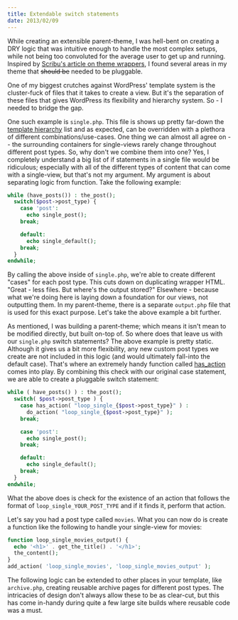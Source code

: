 ```yaml
---
title: Extendable switch statements
date: 2013/02/09
---
```


While creating an extensible parent-theme, I was hell-bent on creating a DRY logic that was intuitive enough to handle the most complex setups, while not being too convoluted for the average user to get up and running. Inspired by [Scribu's article on theme wrappers](http://scribu.net/wordpress/theme-wrappers.html), I found several areas in my theme that <del>should be</del> needed to be pluggable.

One of my biggest crutches against WordPress' template system is the cluster-fuck of files that it takes to create a view. But it's the separation of these files that gives WordPress its flexibility and hierarchy system. So - I needed to bridge the gap.

One such example is `single.php`. This file is shows up pretty far-down the [template hierarchy](http://codex.wordpress.org/Template_Hierarchy#Visual_Overview) list and as expected, can be overridden with a plethora of different combinations/use-cases. One thing we can almost all agree on -- the surrounding containers for single-views rarely change throughout different post types. So, why don't we combine them into one? Yes, I completely understand a big list of if statements in a single file would be ridiculous; especially with all of the different types of content that can come with a single-view, but that's not my argument. My argument is about separating logic from function. Take the following example:

```php
while (have_posts()) : the_post();
  switch($post->post_type) {
    case 'post':
      echo single_post();
    break;

    default:
      echo single_default();
    break;
  }
endwhile;
```

By calling the above inside of `single.php`, we're able to create different "cases" for each post type. This cuts down on duplicating wrapper HTML. "Great - less files. But where's the output stored?" Elsewhere - because what we're doing here is laying down a foundation for our views, not outputting them. In my parent-theme, there is a separate `output.php` file that is used for this exact purpose. Let's take the above example a bit further.

As mentioned, I was building a parent-theme; which means it isn't mean to be modified directly, but built on-top of. So where does that leave us with our `single.php` switch statements? The above example is pretty static. Although it gives us a bit more flexibility, any new custom post types we create are not included in this logic (and would ultimately fall-into the default case). That's where an extremely handy function called [has_action](http://codex.wordpress.org/Function_Reference/has_action) comes into play. By combining this check with our original case statement, we are able to create a pluggable switch statement:

```php
while ( have_posts() ) : the_post();
  switch( $post->post_type ) {
    case has_action( "loop_single_{$post->post_type}" ) :
      do_action( "loop_single_{$post->post_type}" );
    break;

    case 'post':
      echo single_post();
    break;

    default:
      echo single_default();
    break;
  }
endwhile;
```

What the above does is check for the existence of an action that follows the format of `loop_single_YOUR_POST_TYPE` and if it finds it, perform that action.

Let's say you had a post type called `movies`. What you can now do is create a function like the following to handle your single-view for movies:

```php
function loop_single_movies_output() {
  echo '<h1>' . get_the_title() . '</h1>';
  the_content();
}
add_action( 'loop_single_movies', 'loop_single_movies_output' );
```

The following logic can be extended to other places in your template, like `archive.php`, creating reusable archive pages for different post types. The intricacies of design don't always allow these to be as clear-cut, but this has come in-handy during quite a few large site builds where reusable code was a must.
